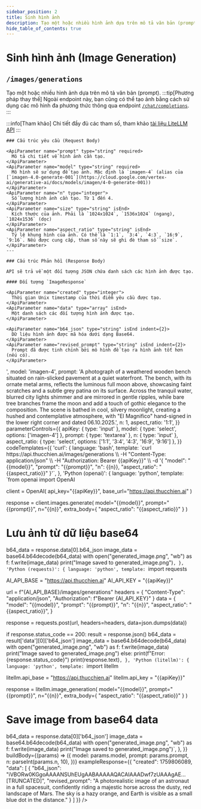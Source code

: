 ```yaml
---
sidebar_position: 2
title: Sinh hình ảnh
description: Tạo một hoặc nhiều hình ảnh dựa trên mô tả văn bản (prompt).
hide_table_of_contents: true
---
```



# Sinh hình ảnh (Image Generation)

## <Badge method="POST" /> `/images/generations`

Tạo một hoặc nhiều hình ảnh dựa trên mô tả văn bản (prompt).
<ApiReferenceLayout>
  <LeftColumn>
  :::tip[Phương pháp thay thế]
  Ngoài endpoint này, bạn cũng có thể tạo ảnh bằng cách sử dụng các mô hình đa phương thức thông qua endpoint [`/chat/completions`](/docs/api-reference/image-generation-chat).
  :::

  :::info[Tham khảo]
  Chi tiết đầy đủ các tham số, tham khảo [tài liệu LiteLLM API](https://docs.litellm.ai/docs/image_generation)
  :::

    ### Cấu trúc yêu cầu (Request Body)

    <ApiParameter name="prompt" type="string" required>
      Mô tả chi tiết về hình ảnh cần tạo.
    </ApiParameter>
    <ApiParameter name="model" type="string" required>
      Mô hình sẽ sử dụng để tạo ảnh. Mặc định là `imagen-4` (alias của [`imagen-4.0-generate-001`](https://cloud.google.com/vertex-ai/generative-ai/docs/models/imagen/4-0-generate-001))
    </ApiParameter>
    <ApiParameter name="n" type="integer">
      Số lượng hình ảnh cần tạo. Từ 1 đến 4.
    </ApiParameter>
    <ApiParameter name="size" type="string" isEnd>
      Kích thước của ảnh. Phải là `1024x1024`, `1536x1024` (ngang), `1024x1536` (dọc)
    </ApiParameter>
    <ApiParameter name="aspect_ratio" type="string" isEnd>
      Tỷ lệ khung hình của ảnh. Có thể là `1:1`, `3:4`, `4:3`, `16:9`, `9:16`. Nếu được cung cấp, tham số này sẽ ghi đè tham số `size`.
    </ApiParameter>
    ---

    ### Cấu trúc Phản hồi (Response Body)

    API sẽ trả về một đối tượng JSON chứa danh sách các hình ảnh được tạo.

    #### Đối tượng `ImageResponse`

    <ApiParameter name="created" type="integer">
      Thời gian Unix timestamp của thời điểm yêu cầu được tạo.
    </ApiParameter>
    <ApiParameter name="data" type="array" isEnd>
      Một danh sách các đối tượng hình ảnh được tạo.
    </ApiParameter>

    <ApiParameter name="b64_json" type="string" isEnd indent={2}>
      Dữ liệu hình ảnh được mã hóa dưới dạng Base64.
    </ApiParameter>
    <ApiParameter name="revised_prompt" type="string" isEnd indent={2}>
      Prompt đã được tinh chỉnh bởi mô hình để tạo ra hình ảnh tốt hơn (nếu có).
    </ApiParameter>

  </LeftColumn>
  <RightColumn>
    <InteractiveApiRequest
      apiUrl="https://api.thucchien.ai/images/generations"
      initialParameters={{
        apiKey: '<your_api_key>',
        model: 'imagen-4',
        prompt: 'A photograph of a weathered wooden bench situated on rain-slicked pavement at a quiet waterfront. The bench, with its ornate metal arms, reflects the luminous full moon above, showcasing faint scratches and a subtle grey patina on its surface. Across the tranquil water, blurred city lights shimmer and are mirrored in gentle ripples, while bare tree branches frame the moon and add a touch of gothic elegance to the composition. The scene is bathed in cool, silvery moonlight, creating a hushed and contemplative atmosphere, with "El Magnifico" hand-signed in the lower right corner and dated 06.10.2025.',
        n: 1,
        aspect_ratio: '1:1',
      }}
      parameterControls={{
        apiKey: { type: 'input' },
        model: { type: 'select', options: ['imagen-4'] },
        prompt: { type: 'textarea' },
        n: { type: 'input' },
        aspect_ratio: { type: 'select', options: ['1:1', '3:4', '4:3', '16:9', '9:16'] },
      }}
      codeTemplates={{
        'curl': {
          language: 'bash',
          template: `curl https://api.thucchien.ai/images/generations \\
  -H "Content-Type: application/json" \\
  -H "Authorization: Bearer {{apiKey}}" \\
  -d '{
    "model": "{{model}}",
    "prompt": "{{prompt}}",
    "n": {{n}},
    "aspect_ratio": "{{aspect_ratio}}"
  }'`,
        },
        'Python (openai)': {
          language: 'python',
          template: `from openai import OpenAI

client = OpenAI(
    api_key="{{apiKey}}",
    base_url="https://api.thucchien.ai"
)

response = client.images.generate(
    model="{{model}}",
    prompt="{{prompt}}",
    n="{{n}}",
    extra_body={
        "aspect_ratio": "{{aspect_ratio}}"
    }
)

# Lưu ảnh từ dữ liệu base64
b64_data = response.data[0].b64_json
image_data = base64.b64decode(b64_data)
with open("generated_image.png", "wb") as f:
    f.write(image_data)
print("Image saved to generated_image.png")`,
        },
        'Python (requests)': {
          language: 'python',
          template: `import requests

AI_API_BASE = "https://api.thucchien.ai"
AI_API_KEY = "{{apiKey}}"

url = f"{AI_API_BASE}/images/generations"
headers = {
    "Content-Type": "application/json",
    "Authorization": f"Bearer {AI_API_KEY}"
}
data = {
    "model": "{{model}}",
    "prompt": "{{prompt}}",
    "n": "{{n}}",
    "aspect_ratio": "{{aspect_ratio}}",
}

response = requests.post(url, headers=headers, data=json.dumps(data))

if response.status_code == 200:
    result = response.json()
    b64_data = result['data'][0]['b64_json']
    image_data = base64.b64decode(b64_data)
    with open("generated_image.png", "wb") as f:
        f.write(image_data)
    print("Image saved to generated_image.png")
else:
    print(f"Error: {response.status_code}")
    print(response.text)`,
        },
        'Python (litellm)': {
          language: 'python',
          template: `import litellm

litellm.api_base = "https://api.thucchien.ai"
litellm.api_key = "{{apiKey}}"

response = litellm.image_generation(
    model="{{model}}",
    prompt="{{prompt}}",
    n="{{n}}",
    extra_body={
        "aspect_ratio": "{{aspect_ratio}}"
    }
)

# Save image from base64 data
b64_data = response.data[0]['b64_json']
image_data = base64.b64decode(b64_data)
with open("generated_image.png", "wb") as f:
    f.write(image_data)
print("Image saved to generated_image.png")`,
        },
      }}
      buildBody={(params) => ({
        model: params.model,
        prompt: params.prompt,
        n: parseInt(params.n, 10),
      })}
      exampleResponse={{
        "created": 1759806089,
        "data": [
          {
            "b64_json": "iVBORw0KGgoAAAANSUhEUgAABAAAAAQACAIAAADwf7zUAAAgAE... [TRUNCATED]",
            "revised_prompt": "A photorealistic image of an astronaut in a full spacesuit, confidently riding a majestic horse across the dusty, red landscape of Mars. The sky is a hazy orange, and Earth is visible as a small blue dot in the distance."
          }
        ]
      }}
    />
  </RightColumn>
</ApiReferenceLayout>
